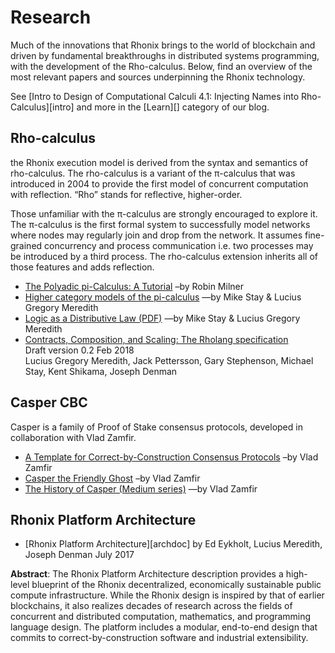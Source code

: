 # Research

Much of the innovations that Rhonix brings to the world of blockchain and driven by fundamental breakthroughs in distributed systems programming, with the development of the Rho-calculus. Below, find an overview of the most relevant papers and sources underpinning the Rhonix technology.

See [Intro to Design of Computational Calculi 4.1: Injecting Names
into Rho-Calculus][intro] and more in the [Learn][] category of our
blog.

## Rho-calculus

the Rhonix execution model is derived from the syntax and semantics of rho-calculus. The rho-calculus is a variant of the π-calculus that was introduced in 2004 to provide the first model of concurrent computation with reflection. “Rho” stands for reflective, higher-order.

Those unfamiliar with the π-calculus are strongly encouraged to explore it. The π-calculus is the first formal system to successfully model networks where nodes may regularly join and drop from the network. It assumes fine-grained concurrency and process communication i.e. two processes may be introduced by a third process. The rho-calculus extension inherits all of those features and adds reflection.

- [The Polyadic pi-Calculus: A Tutorial](http://www.lfcs.inf.ed.ac.uk/reports/91/ECS-LFCS-91-180/) –by Robin Milner
- [Higher category models of the pi-calculus](https://arxiv.org/abs/1504.04311) —by Mike Stay &amp; Lucius Gregory Meredith
- [Logic as a Distributive Law (PDF)](https://arxiv.org/pdf/1610.02247v3.pdf) —by Mike Stay &amp; Lucius Gregory Meredith
- [Contracts, Composition, and Scaling: The Rholang specification](../../../../images/docs/build/rholang/rholang-spec-0.2.pdf)  
  Draft version 0.2 Feb 2018  
  Lucius Gregory Meredith, Jack Pettersson, Gary Stephenson, Michael
  Stay, Kent Shikama, Joseph Denman

## Casper CBC

Casper is a family of Proof of Stake consensus protocols, developed in collaboration with Vlad Zamfir.

- [A Template for Correct-by-Construction Consensus Protocols](https://github.com/ethereum/research/blob/master/papers/cbc-consensus/AbstractCBC.pdf) –by Vlad Zamfir
- [Casper the Friendly Ghost](https://github.com/ethereum/research/blob/master/papers/CasperTFG/CasperTFG.pdf) –by Vlad Zamfir
- [The History of Casper (Medium series)](https://medium.com/@Vlad_Zamfir/the-history-of-casper-part-1-59233819c9a9) —by Vlad Zamfir

## Rhonix Platform Architecture

- [Rhonix Platform Architecture][archdoc] by Ed Eykholt, Lucius Meredith, Joseph Denman July 2017

**Abstract**: The Rhonix Platform Architecture description provides a
high-level blueprint of the Rhonix decentralized, economically
sustainable public compute infrastructure. While the Rhonix design is
inspired by that of earlier blockchains, it also realizes decades of
research across the fields of concurrent and distributed computation,
mathematics, and programming language design. The platform includes a
modular, end-to-end design that commits to correct-by-construction
software and industrial extensibility.
